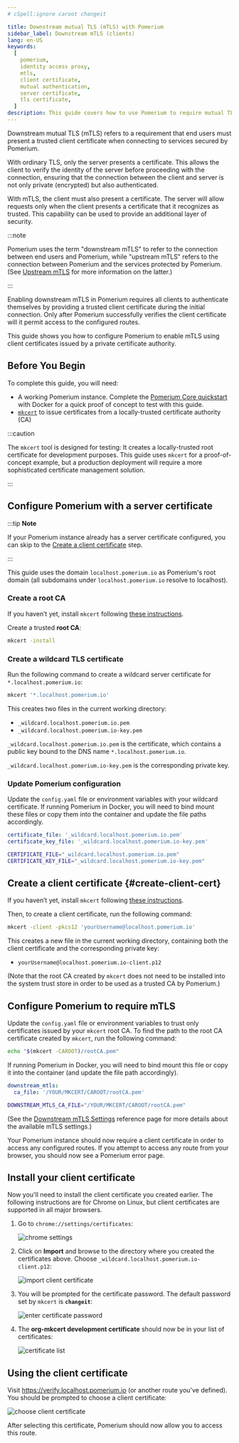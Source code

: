 ```yaml
---
# cSpell:ignore caroot changeit

title: Downstream mutual TLS (mTLS) with Pomerium
sidebar_label: Downstream mTLS (clients)
lang: en-US
keywords:
  [
    pomerium,
    identity access proxy,
    mtls,
    client certificate,
    mutual authentication,
    server certificate,
    tls certificate,
  ]
description: This guide covers how to use Pomerium to require mutual TLS authentication (mTLS) for end users, using client certificates with a custom certificate authority.
---
```



Downstream mutual TLS (mTLS) refers to a requirement that end users must present a trusted client certificate when connecting to services secured by Pomerium.

With ordinary TLS, only the server presents a certificate. This allows the client to verify the identity of the server before proceeding with the connection, ensuring that the connection between the client and server is not only private (encrypted) but also authenticated.

With mTLS, the client must also present a certificate. The server will allow requests only when the client presents a certificate that it recognizes as trusted. This capability can be used to provide an additional layer of security.

:::note

Pomerium uses the term "downstream mTLS" to refer to the connection between end users and Pomerium, while "upstream mTLS" refers to the connection between Pomerium and the services protected by Pomerium. (See [Upstream mTLS](/docs/capabilities/mtls-services) for more information on the latter.)

:::

Enabling downstream mTLS in Pomerium requires all clients to authenticate themselves by providing a trusted client certificate during the initial connection. Only after Pomerium successfully verifies the client certificate will it permit access to the configured routes.

This guide shows you how to configure Pomerium to enable mTLS using client certificates issued by a private certificate authority.

## Before You Begin

To complete this guide, you will need:

- A working Pomerium instance. Complete the [Pomerium Core quickstart](/docs/quickstart) with Docker for a quick proof of concept to test with this guide.
- [`mkcert`](https://github.com/FiloSottile/mkcert#installation) to issue certificates from a locally-trusted certificate authority (CA)

:::caution

The `mkcert` tool is designed for testing: It creates a locally-trusted root certificate for development purposes. This guide uses `mkcert` for a proof-of-concept example, but a production deployment will require a more sophisticated certificate management solution.

:::

## Configure Pomerium with a server certificate

:::tip **Note**

If your Pomerium instance already has a server certificate configured, you can skip to the [Create a client certificate](#create-client-cert) step.

:::

This guide uses the domain `localhost.pomerium.io` as Pomerium's root domain (all subdomains under `localhost.pomerium.io` resolve to localhost).

### Create a root CA

If you haven’t yet, install `mkcert` following [these instructions](https://github.com/FiloSottile/mkcert#installation).

Create a trusted **root CA**:

```bash
mkcert -install
```

### Create a wildcard TLS certificate

Run the following command to create a wildcard server certificate for `*.localhost.pomerium.io`:

```bash
mkcert '*.localhost.pomerium.io'
```

This creates two files in the current working directory:

- `_wildcard.localhost.pomerium.io.pem`
- `_wildcard.localhost.pomerium.io-key.pem`

`_wildcard.localhost.pomerium.io.pem` is the certificate, which contains a public key bound to the DNS name `*.localhost.pomerium.io`.

`_wildcard.localhost.pomerium.io-key.pem` is the corresponding private key.

### Update Pomerium configuration

Update the `config.yaml` file or environment variables with your wildcard certificate. If running Pomerium in Docker, you will need to bind mount these files or copy them into the container and update the file paths accordingly.

<Tabs groupId="config-type">
<TabItem value="config.yaml">

```yaml
certificate_file: '_wildcard.localhost.pomerium.io.pem'
certificate_key_file: '_wildcard.localhost.pomerium.io-key.pem'
```

</TabItem>
<TabItem value="Environment Variables" label="Environment Variables">

```bash
CERTIFICATE_FILE="_wildcard.localhost.pomerium.io.pem"
CERTIFICATE_KEY_FILE="_wildcard.localhost.pomerium.io-key.pem"
```

</TabItem>
</Tabs>

## Create a client certificate {#create-client-cert}

If you haven’t yet, install `mkcert` following [these instructions](https://github.com/FiloSottile/mkcert#installation).

Then, to create a client certificate, run the following command:

```bash
mkcert -client -pkcs12 'yourUsername@localhost.pomerium.io'
```

This creates a new file in the current working directory, containing both the client certificate and the corresponding private key:

- `yourUsername@localhost.pomerium.io-client.p12`

(Note that the root CA created by `mkcert` does not need to be installed into the system trust store in order to be used as a trusted CA by Pomerium.)

## Configure Pomerium to require mTLS

Update the `config.yaml` file or environment variables to trust only certificates issued by your `mkcert` root CA. To find the path to the root CA certificate created by `mkcert`, run the following command:

```bash
echo "$(mkcert -CAROOT)/rootCA.pem"
```

If running Pomerium in Docker, you will need to bind mount this file or copy it into the container (and update the file path accordingly).

<Tabs groupId="config-type">
<TabItem value="config.yaml" label="config.yaml">

```yaml
downstream_mtls:
  ca_file: '/YOUR/MKCERT/CAROOT/rootCA.pem'
```

</TabItem>
<TabItem value="Environment Variables" label="Environment Variables">

```bash
DOWNSTREAM_MTLS_CA_FILE="/YOUR/MKCERT/CAROOT/rootCA.pem"
```

</TabItem>
</Tabs>

(See the [Downstream mTLS Settings](/docs/reference/downstream-mtls-settings) reference page for more details about the available mTLS settings.)

Your Pomerium instance should now require a client certificate in order to access any configured routes. If you attempt to access any route from your browser, you should now see a Pomerium error page.

## Install your client certificate

Now you'll need to install the client certificate you created earlier. The following instructions are for Chrome on Linux, but client certificates are supported in all major browsers.

1. Go to `chrome://settings/certificates`:

   ![chrome settings](img/mtls/01-chrome-settings-certificates.png)

1. Click on **Import** and browse to the directory where you created the certificates above. Choose `_wildcard.localhost.pomerium.io-client.p12`:

   ![import client certificate](img/mtls/02-import-client-certificate.png)

1. You will be prompted for the certificate password. The default password set by `mkcert` is **`changeit`**:

   ![enter certificate password](img/mtls/03-enter-certificate-password.png)

1. The **org-mkcert development certificate** should now be in your list of certificates:

   ![certificate list](img/mtls/04-certificate-list.png)

## Using the client certificate

Visit https://verify.localhost.pomerium.io (or another route you've defined). You should be prompted to choose a client certificate:

![choose client certificate](img/mtls/05-select-client-certificate.png)

After selecting this certificate, Pomerium should now allow you to access this route.

